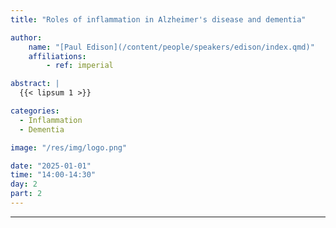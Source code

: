 ```yaml
---
title: "Roles of inflammation in Alzheimer's disease and dementia"

author:
    name: "[Paul Edison](/content/people/speakers/edison/index.qmd)"
    affiliations:
        - ref: imperial

abstract: |
  {{< lipsum 1 >}}

categories:
  - Inflammation
  - Dementia

image: "/res/img/logo.png"

date: "2025-01-01"
time: "14:00-14:30"
day: 2
part: 2
---
```


***

<object data="/res/quarto.pdf" type="application/pdf" width="100%" height="600">
</object> 